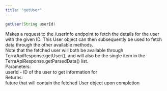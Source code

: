 ```yaml
---
title: "getUser"
---
```

```java
getUser(String userId)

```

Makes a request to the /userInfo endpoint to fetch the details for the user with the given ID. This User object can then subsequently be used to fetch data through the other available methods.  
Note that the fetched user will both be available through TerraApiResponse.getUser(), and will also be the single item in the TerraApiResponse.getParsedData() list.  
Parameters:  
userId - ID of the user to get information for  
Returns:  
future that will contain the fetched User object upon completion



